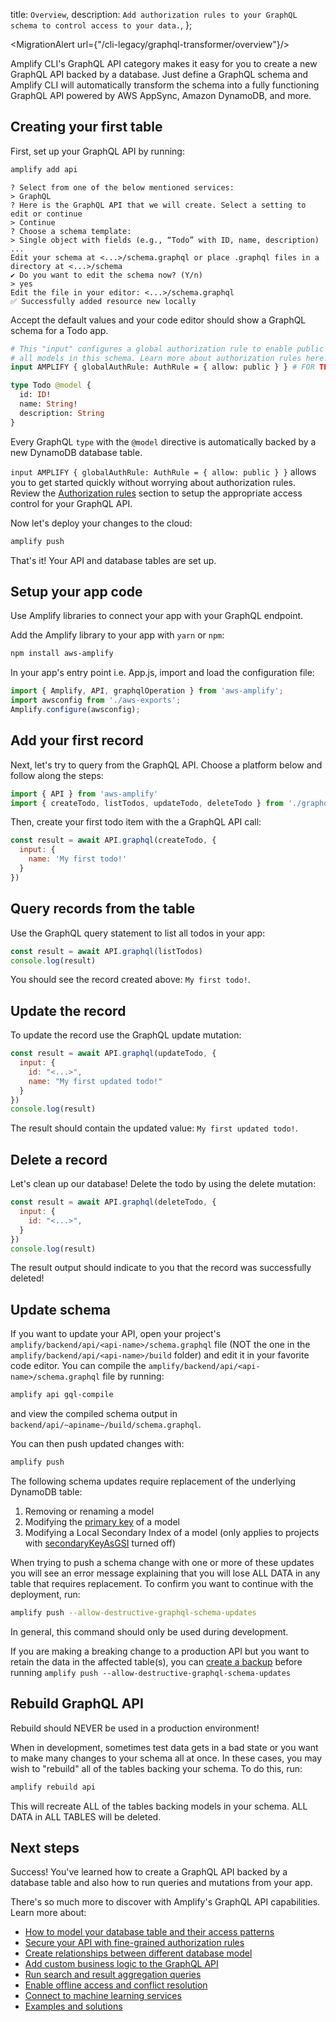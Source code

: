   title: `Overview`,
  description: `Add authorization rules to your GraphQL schema to control access to your data.`,
};

<MigrationAlert url={"/cli-legacy/graphql-transformer/overview"}/>

Amplify CLI's GraphQL API category makes it easy for you to create a new GraphQL API backed by a database. Just define a GraphQL schema and Amplify CLI will automatically transform the schema into a fully functioning GraphQL API powered by AWS AppSync, Amazon DynamoDB, and more. 

## Creating your first table

First, set up your GraphQL API by running:
```bash
amplify add api
```
```console
? Select from one of the below mentioned services:
> GraphQL
? Here is the GraphQL API that we will create. Select a setting to edit or continue
> Continue
? Choose a schema template:
> Single object with fields (e.g., “Todo” with ID, name, description)
...
Edit your schema at <...>/schema.graphql or place .graphql files in a directory at <...>/schema
✔ Do you want to edit the schema now? (Y/n)
> yes
Edit the file in your editor: <...>/schema.graphql
✅ Successfully added resource new locally
```

Accept the default values and your code editor should show a GraphQL schema for a Todo app.

```graphql
# This "input" configures a global authorization rule to enable public access to
# all models in this schema. Learn more about authorization rules here: https://docs.amplify.aws/cli/graphql/auth
input AMPLIFY { globalAuthRule: AuthRule = { allow: public } } # FOR TESTING ONLY!

type Todo @model {
  id: ID!
  name: String!
  description: String
}
```

Every GraphQL `type` with the `@model` directive is automatically backed by a new DynamoDB database table.

<Callout warning>

`input AMPLIFY { globalAuthRule: AuthRule = { allow: public } }` allows you to get started quickly without worrying about authorization rules. Review the [Authorization rules](/cli/graphql/authorization-rules) section to setup the appropriate access control for your GraphQL API.
</Callout>

Now let's deploy your changes to the cloud:

```bash
amplify push
```

That's it! Your API and database tables are set up. 

## Setup your app code

Use Amplify libraries to connect your app with your GraphQL endpoint. 
<!-- 
<BlockSwitcher>
<Block name="JavaScript"> -->

Add the Amplify library to your app with `yarn` or `npm`:

```bash
npm install aws-amplify
```
In your app's entry point i.e. App.js, import and load the configuration file:

```js
import { Amplify, API, graphqlOperation } from 'aws-amplify';
import awsconfig from './aws-exports';
Amplify.configure(awsconfig);
```
<!-- 
</Block>
<Block name="Android">

Follow the app code setup instructions here: [Android - Project Setup](https://docs.amplify.aws/lib/project-setup/create-application/q/platform/android/)
</Block>
<Block name="iOS">

Follow the app code setup instructions here: [iOS - Project Setup](https://docs.amplify.aws/lib/project-setup/create-application/q/platform/ios/)
</Block>
<Block name="Flutter">

Follow the app code setup instructions here: [Flutter - Project Setup](https://docs.amplify.aws/lib/project-setup/create-application/q/platform/flutter/)
</Block>
</BlockSwitcher> -->

## Add your first record

Next, let's try to query from the GraphQL API. Choose a platform below and follow along the steps:
<!-- 
<BlockSwitcher>
<Block name="JavaScript"> -->

```js
import { API } from 'aws-amplify'
import { createTodo, listTodos, updateTodo, deleteTodo } from './graphql/todo'
```

Then, create your first todo item with the a GraphQL API call:

```js
const result = await API.graphql(createTodo, {
  input: {
    name: 'My first todo!'
  }
})
```

<!--
</Block>
<Block name="Android">

```kotlin
val todo = Todo.builder()
    .name("My first todo!")
    .build()

Amplify.API.mutate(ModelMutation.create(todo),
    { Log.i("MyAmplifyApp", "Created Todo with id: ${it.data.id}") }
    { Log.e("MyAmplifyApp", "Create failed", it) }
)
```

</Block>
<Block name="iOS">

</Block>
<Block name="Flutter">

</Block>
</BlockSwitcher>  -->


## Query records from the table

Use the GraphQL query statement to list all todos in your app:
<!-- 
<BlockSwitcher>
<Block name="JavaScript"> -->

```js
const result = await API.graphql(listTodos)
console.log(result)
```

<!-- 
</Block>
<Block name="Android">

TODO

```kotlin
Amplify.API.query(
    ModelQuery.list(Todo::class.java, Todo.NAME.contains("first")),
    { response ->
        response.data.forEach { todo ->
            Log.i("MyAmplifyApp", todo.id)
            Log.i("MyAmplifyApp", todo.name)
        }
    },
    { Log.e("MyAmplifyApp", "Query failure", it) }
)
```

</Block>
<Block name="iOS">

</Block>
<Block name="Flutter">

</Block>
</BlockSwitcher>
-->
You should see the record created above: `My first todo!`.

## Update the record

To update the record use the GraphQL update mutation:
<!-- 
<BlockSwitcher>
<Block name="JavaScript"> -->

```js
const result = await API.graphql(updateTodo, {
  input: {
    id: "<...>",
    name: "My first updated todo!"
  }
})
console.log(result)
```

<!-- </Block>
<Block name="Android">

TODO

```kotlin
Amplify.API.mutate(ModelMutation.update(todo),
    { Log.i("MyAmplifyApp", "Updated Todo with id: ${it.data.id}") }
    { Log.e("MyAmplifyApp", "Update failed", it) }
)
```

</Block>
<Block name="iOS">

</Block>
<Block name="Flutter">

</Block>
</BlockSwitcher> -->

The result should contain the updated value: `My first updated todo!`.

## Delete a record

Let's clean up our database! Delete the todo by using the delete mutation:
<!--<BlockSwitcher>
<Block name="JavaScript"> -->

```js
const result = await API.graphql(deleteTodo, {
  input: {
    id: "<...>",
  }
})
console.log(result)
```

<!--</Block>
<Block name="Android">

TODO

```kotlin
Amplify.API.mutate(ModelMutation.create(todo),
    { Log.i("MyAmplifyApp", "Deleted Todo with id: ${it.data.id}") }
    { Log.e("MyAmplifyApp", "Delete failed", it) }
)
```

</Block>
<Block name="iOS">

</Block>
<Block name="Flutter">

</Block>
</BlockSwitcher>-->

The result output should indicate to you that the record was successfully deleted!

## Update schema

If you want to update your API, open your project's `amplify/backend/api/<api-name>/schema.graphql` file (NOT the one in the `amplify/backend/api/<api-name>/build` folder) and edit it in your favorite code editor. You can compile the `amplify/backend/api/<api-name>/schema.graphql` file by running:

```bash
amplify api gql-compile
```

and view the compiled schema output in `backend/api/~apiname~/build/schema.graphql`.

You can then push updated changes with:

```bash
amplify push
```

The following schema updates require replacement of the underlying DynamoDB table:
1. Removing or renaming a model
2. Modifying the [primary key](/cli/graphql/data-modeling/#configure-a-primary-key) of a model
3. Modifying a Local Secondary Index of a model (only applies to projects with [secondaryKeyAsGSI](/cli/reference/feature-flags/#secondaryKeyAsGSI) turned off)

When trying to push a schema change with one or more of these updates you will see an error message explaining that you will lose ALL DATA in any table that requires replacement. To confirm you want to continue with the deployment, run:
```bash
amplify push --allow-destructive-graphql-schema-updates
```
<Callout>
In general, this command should only be used during development.

If you are making a breaking change to a production API but you want to retain the data in the affected table(s), you can [create a backup](https://docs.aws.amazon.com/amazondynamodb/latest/developerguide/CreateBackupAWS.html) before running `amplify push --allow-destructive-graphql-schema-updates`
</Callout>

## Rebuild GraphQL API

<Callout>
Rebuild should NEVER be used in a production environment!
</Callout>

When in development, sometimes test data gets in a bad state or you want to make many changes to your schema all at once. In these cases, you may wish to "rebuild" all of the tables backing your schema. To do this, run:
```bash
amplify rebuild api
```
This will recreate ALL of the tables backing models in your schema. ALL DATA in ALL TABLES will be deleted.



## Next steps

Success! You've learned how to create a GraphQL API backed by a database table and also how to run queries and mutations from your app. 

There's so much more to discover with Amplify's GraphQL API capabilities. Learn more about: 
- [How to model your database table and their access patterns](/cli/graphql/data-modeling)
- [Secure your API with fine-grained authorization rules](/cli/graphql/authorization-rules)
- [Create relationships between different database model](/cli/graphql/data-modeling/#setup-relationships-between-models)
- [Add custom business logic to the GraphQL API](/cli/graphql/custom-business-logic)
- [Run search and result aggregation queries](/cli/graphql/search-and-result-aggregations/)
- [Enable offline access and conflict resolution](/cli/graphql/offline-data-access-and-conflict-resolution/)
- [Connect to machine learning services](/cli/graphql/connect-to-machine-learning-services/)
- [Examples and solutions](/cli/graphql/examples-and-solutions/)